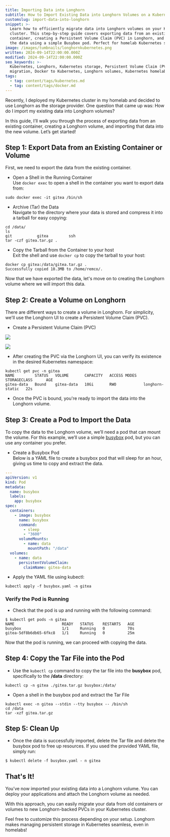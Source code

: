 ```yaml
---
title: Importing Data into Longhorn
subtitle: How to Import Existing Data into Longhorn Volumes on a Kubernetes Cluster
customslug: import-data-into-longhorn
snippet: >-
  Learn how to efficiently migrate data into Longhorn volumes on your Kubernetes
  cluster. This step-by-step guide covers exporting data from an existing
  container, creating a Persistent Volume Claim (PVC) in Longhorn, and importing
  the data using a simple Busybox pod. Perfect for homelab Kubernetes setups!
image: /images/tumbnails/longhornkubernetes.png
written: 2024-09-14T22:00:00.000Z
modified: 2024-09-14T22:00:00.000Z
seo_keywords: >-
  Kubernetes, Longhorn, Kubernetes storage, Persistent Volume Claim (PVC), data
  migration, Docker to Kubernetes, Longhorn volumes, Kubernetes homelab
tags:
  - tag: content/tags/kubernetes.md
  - tag: content/tags/docker.md
---
```


Recently, I deployed my Kubernetes cluster in my homelab and decided to use Longhorn as the storage provider. One question that came up was: How do I import my existing data into Longhorn volumes?

In this guide, I’ll walk you through the process of exporting data from an existing container, creating a Longhorn volume, and importing that data into the new volume. Let’s get started!

## Step 1: Export Data from an Existing Container or Volume

First, we need to export the data from the existing container.

* Open a Shell in the Running Container\
  Use `docker exec` to open a shell in the container you want to export data from:

```shell
sudo docker exec -it gitea /bin/sh
```

* Archive (Tar) the Data\
  Navigate to the directory where your data is stored and compress it into a tarball for easy copying:

```shell
cd /data/
ls
git           gitea         ssh
tar -czf gitea.tar.gz .
```

* Copy the Tarball from the Container to your host\
  Exit the shell and use `docker cp` to copy the tarball to your host:

```shell
docker cp gitea:/data/gitea.tar.gz .
Successfully copied 10.3MB to /home/remco/.
```

Now that we have exported the data, let's move on to creating the Longhorn volume where we will import this data.

## Step 2: Create a Volume on Longhorn

There are different ways to create a volume in Longhorn. For simplicity, we'll use the Longhorn UI to create a Persistent Volume Claim (PVC).

* Create a Persistent Volume Claim (PVC)

![](/images/post-images/longhorn-import/create-volume-longhorn.png)

![](/images/post-images/longhorn-import/create-pvc-longhorn.png)

* After creating the PVC via the Longhorn UI, you can verify its existence in the desired Kubernetes namespace:

```shell
kubectl get pvc -n gitea
NAME         STATUS   VOLUME       CAPACITY   ACCESS MODES   STORAGECLASS      AGE
gitea-data   Bound    gitea-data   10Gi       RWO            longhorn-static   22s
```

* Once the PVC is bound, you're ready to import the data into the Longhorn volume.

## Step 3: Create a Pod to Import the Data

To copy the data to the Longhorn volume, we’ll need a pod that can mount the volume. For this example, we’ll use a simple [busybox](https://hub.docker.com/_/busybox "busybox") pod, but you can use any container you prefer.

* Create a Busybox Pod\
  Below is a YAML file to create a busybox pod that will sleep for an hour, giving us time to copy and extract the data.

```yaml
---
apiVersion: v1
kind: Pod
metadata:
  name: busybox
  labels:
    app: busybox
spec:
  containers:
    - image: busybox
      name: busybox
      command:
        - sleep
        - "3600"
      volumeMounts:
        - name: data
          mountPath: "/data"
  volumes:
    - name: data
      persistentVolumeClaim:
        claimName: gitea-data

```

* Apply the YAML file using kubectl:

```shell
kubectl apply -f busybox.yaml -n gitea
```

### Verify the Pod is Running

* Check that the pod is up and running with the following command:

```shell
$ kubectl get pods -n gitea
NAME                     READY   STATUS    RESTARTS   AGE
busybox                  1/1     Running   0          70s
gitea-5df8b6db65-6fkc8   1/1     Running   0          25m
```

Now that the pod is running, we can proceed with copying the data.

## Step 4: Copy the Tar File into the Pod

* Use the `kubectl cp` command to copy the tar file into the **busybox** pod, specifically to the **/data** directory:

```shell
kubectl cp -n gitea ./gitea.tar.gz busybox:/data/
```

* Open a shell in the busybox pod and extract the Tar File

```shell
kubectl exec -n gitea --stdin --tty busybox -- /bin/sh
cd /data
tar -xzf gitea.tar.gz

```

## Step 5: Clean Up

* Once the data is successfully imported, delete the Tar file and delete the busybox pod to free up resources. If you used the provided YAML file, simply run:

```shell
$ kubectl delete -f busybox.yaml - n gitea
```

## That's It!

You’ve now imported your existing data into a Longhorn volume. You can deploy your applications and attach the Longhorn volume as needed.

With this approach, you can easily migrate your data from old containers or volumes to new Longhorn-backed PVCs in your Kubernetes cluster.

Feel free to customize this process depending on your setup. Longhorn makes managing persistent storage in Kubernetes seamless, even in homelabs!
